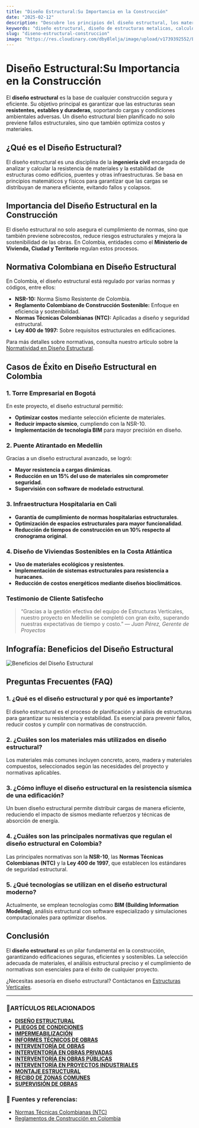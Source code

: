 ```yaml
---
title: "Diseño Estructural:Su Importancia en la Construcción"
date: "2025-02-12"
description: "Descubre los principios del diseño estructural, los materiales clave y las mejores prácticas para garantizar construcciones seguras y duraderas."
keywords: "diseño estructural, diseño de estructuras metalicas, calculo de estructuras metálicas,  diseño de estructuras, diseños estructurales, ingeniería estructural, análisis estructural, resistencia de materiales, estructuras de hormigón, estructuras metálicas, materiales estructurales, normas de construcción, construcción segura, diseño estructural en Ibagué, diseño de estructuras en Bogotá y Girardot"
slug: "diseno-estructural-construccion"
image: "https://res.cloudinary.com/dby8lelja/image/upload/v1739392552/Estructuras%20Verticales%20e%20Ingenieros%20SAS/Imagenes%20Blog/Dise%C3%B1os_Estructurales_qx5xxw.webp"
---
```


# Diseño Estructural:Su Importancia en la Construcción  

El **diseño estructural** es la base de cualquier construcción segura y eficiente. Su objetivo principal es garantizar que las estructuras sean **resistentes, estables y duraderas**, soportando cargas y condiciones ambientales adversas. Un diseño estructural bien planificado no solo previene fallos estructurales, sino que también optimiza costos y materiales.  

## ¿Qué es el Diseño Estructural?  

El diseño estructural es una disciplina de la **ingeniería civil** encargada de analizar y calcular la resistencia de materiales y la estabilidad de estructuras como edificios, puentes y otras infraestructuras. Se basa en principios matemáticos y físicos para garantizar que las cargas se distribuyan de manera eficiente, evitando fallos y colapsos.  

## Importancia del Diseño Estructural en la Construcción  

El diseño estructural no solo asegura el cumplimiento de normas, sino que también previene sobrecostos, reduce riesgos estructurales y mejora la sostenibilidad de las obras. En Colombia, entidades como el **Ministerio de Vivienda, Ciudad y Territorio** regulan estos procesos.

## Normativa Colombiana en Diseño Estructural  

En Colombia, el diseño estructural está regulado por varias normas y códigos, entre ellos:

- **NSR-10:** Norma Sismo Resistente de Colombia.
- **Reglamento Colombiano de Construcción Sostenible:** Enfoque en eficiencia y sostenibilidad.
- **Normas Técnicas Colombianas (NTC):** Aplicadas a diseño y seguridad estructural.
- **Ley 400 de 1997:** Sobre requisitos estructurales en edificaciones.

Para más detalles sobre normativas, consulta nuestro artículo sobre la [Normatividad en Diseño Estructural](/blog/normatividad-diseno-estructural).  

## Casos de Éxito en Diseño Estructural en Colombia  

### **1. Torre Empresarial en Bogotá**  

En este proyecto, el diseño estructural permitió:  
- **Optimizar costos** mediante selección eficiente de materiales.
- **Reducir impacto sísmico**, cumpliendo con la NSR-10.
- **Implementación de tecnología BIM** para mayor precisión en diseño.

### **2. Puente Atirantado en Medellín**  

Gracias a un diseño estructural avanzado, se logró:  
- **Mayor resistencia a cargas dinámicas**.
- **Reducción en un 15% del uso de materiales sin comprometer seguridad**.
- **Supervisión con software de modelado estructural**.

### **3. Infraestructura Hospitalaria en Cali**  

- **Garantía de cumplimiento de normas hospitalarias estructurales**.
- **Optimización de espacios estructurales para mayor funcionalidad**.
- **Reducción de tiempos de construcción en un 10% respecto al cronograma original**.

### **4. Diseño de Viviendas Sostenibles en la Costa Atlántica**  

- **Uso de materiales ecológicos y resistentes**.
- **Implementación de sistemas estructurales para resistencia a huracanes**.
- **Reducción de costos energéticos mediante diseños bioclimáticos**.

### Testimonio de Cliente Satisfecho
> “Gracias a la gestión efectiva del equipo de Estructuras Verticales, nuestro proyecto en Medellín se completó con gran éxito, superando nuestras expectativas de tiempo y costo.” — *Juan Pérez, Gerente de Proyectos*


## Infografía: Beneficios del Diseño Estructural  

![Beneficios del Diseño Estructural](https://res.cloudinary.com/dby8lelja/image/upload/v1739562177/Estructuras%20Verticales%20e%20Ingenieros%20SAS/Imagenes%20Blog/dise%C3%B1o_estrructural_infografia_jaalpv.webp)  

## Preguntas Frecuentes (FAQ)

### 1. ¿Qué es el diseño estructural y por qué es importante?
El diseño estructural es el proceso de planificación y análisis de estructuras para garantizar su resistencia y estabilidad. Es esencial para prevenir fallos, reducir costos y cumplir con normativas de construcción.

### 2. ¿Cuáles son los materiales más utilizados en diseño estructural?
Los materiales más comunes incluyen concreto, acero, madera y materiales compuestos, seleccionados según las necesidades del proyecto y normativas aplicables.

### 3. ¿Cómo influye el diseño estructural en la resistencia sísmica de una edificación?
Un buen diseño estructural permite distribuir cargas de manera eficiente, reduciendo el impacto de sismos mediante refuerzos y técnicas de absorción de energía.

### 4. ¿Cuáles son las principales normativas que regulan el diseño estructural en Colombia?
Las principales normativas son la **NSR-10**, las **Normas Técnicas Colombianas (NTC)** y la **Ley 400 de 1997**, que establecen los estándares de seguridad estructural.

### 5. ¿Qué tecnologías se utilizan en el diseño estructural moderno?
Actualmente, se emplean tecnologías como **BIM (Building Information Modeling)**, análisis estructural con software especializado y simulaciones computacionales para optimizar diseños.

## Conclusión  


El **diseño estructural** es un pilar fundamental en la construcción, garantizando edificaciones seguras, eficientes y sostenibles. La selección adecuada de materiales, el análisis estructural preciso y el cumplimiento de normativas son esenciales para el éxito de cualquier proyecto.  

¿Necesitas asesoría en diseño estructural? Contáctanos en [Estructuras Verticales](https://www.estructurasverticales.com/).  

---  

### 📌ARTÍCULOS RELACIONADOS

- **[DISEÑO ESTRUCTURAL](https://www.estructurasverticales.com/blog/diseno-estructural-construccion)**  
- **[PLIEGOS DE CONDICIONES](https://www.estructurasverticales.com/blog/elaboracion-pliegos-condiciones)**  
- **[IMPERMEABILIZACIÓN](https://www.estructurasverticales.com/blog/impermeabilizacion-construccion)**  
- **[INFORMES TÉCNICOS DE OBRAS](https://www.estructurasverticales.com/blog/informes-tecnicos-obras)**  
- **[INTERVENTORÍA DE OBRAS](https://www.estructurasverticales.com/blog/interventoria-obras-colombia)**  
- **[INTERVENTORÍA EN OBRAS PRIVADAS](https://www.estructurasverticales.com/blog/interventoria-obras-privadas)**  
- **[INTERVENTORÍA EN OBRAS PÚBLICAS](https://www.estructurasverticales.com/blog/interventoria-obras-publicas)**  
- **[INTERVENTORÍA EN PROYECTOS INDUSTRIALES](https://www.estructurasverticales.com/blog/interventoria-proyectos-industriales)**  
- **[MONTAJE ESTRUCTURAL](https://www.estructurasverticales.com/blog/montaje-estructural-construccion)**  
- **[RECIBO DE ZONAS COMUNES](https://www.estructurasverticales.com/blog/recibo-zonas-comunes-ph)**  
- **[SUPERVISIÓN DE OBRAS](https://www.estructurasverticales.com/blog/supervision-obras-construccion)**  

### 🔗 **Fuentes y referencias:**
- [Normas Técnicas Colombianas (NTC)](https://www.icontec.org/)
- [Reglamentos de Construcción en Colombia](https://www.minvivienda.gov.co/)

